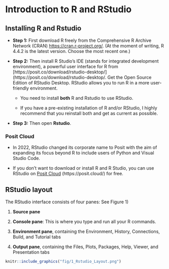 # Introduction to R and RStudio

## Installing R and Rstudio

- **Step 1:** First download R freely from the Comprehensive R Archive Network (CRAN) [https://cran.r-project.org/](https://cran.r-project.org/).
(At the moment of writing, R 4.4.2  is the latest version. Choose the most recent one.)

- **Step 2:** Then install R Studio’s IDE (stands for integrated development environment), a powerful user interface for R from [https://posit.co/download/rstudio-desktop/](https://posit.co/download/rstudio-desktop/. Get the Open Source Edition of RStudio Desktop. RStudio allows you to run R in a more user-friendly environment.

   - You need to install **both** R and Rstudio to use RStudio.

   - If you have a pre-existing installation of R and/or RStudio, I highly recommend that you reinstall both and get as current as possible. 

- **Step 3:** Then open **Rstudio**.


### Posit Cloud

- In 2022, RStudio changed its corporate name to Posit with the aim of expanding its focus beyond R to include users of Python and Visual Studio Code.

- If you don't want to download or install R and R Studio, you can use RStudio on [Posit Cloud] (https://posit.cloud/) for free.


## RStudio layout


The RStudio interface consists of four panes: See Figure 1)

   1. **Source pane**
   
   2. **Console pane**: This is where you type and run all your R commands.
   
   3. **Environment pane**, containing the Environment, History, Connections, Build, and Tutorial tabs
   
   4. **Output pane**, containing the Files, Plots, Packages, Help, Viewer, and Presentation tabs


```r
knitr::include_graphics("fig/1_Rstudio_Layout.png")
```
